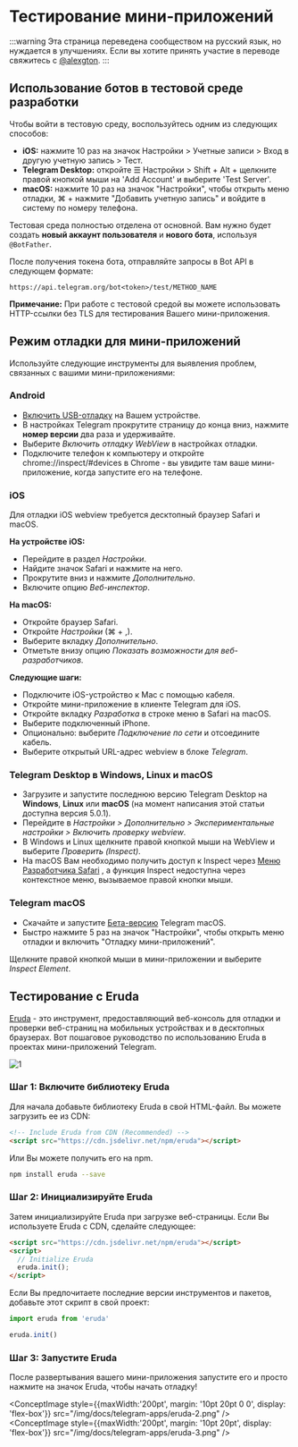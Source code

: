
# Тестирование мини-приложений

:::warning
Эта страница переведена сообществом на русский язык, но нуждается в улучшениях. Если вы хотите принять участие в переводе свяжитесь с [@alexgton](https://t.me/alexgton).
:::

## Использование ботов в тестовой среде разработки

Чтобы войти в тестовую среду, воспользуйтесь одним из следующих способов:

- **iOS:** нажмите 10 раз на значок Настройки > Учетные записи > Вход в другую учетную запись > Тест.
- **Telegram Desktop:** откройте ☰ Настройки > Shift + Alt + щелкните правой кнопкой мыши на 'Add Account' и выберите 'Test Server'.
- **macOS:** нажмите 10 раз на значок "Настройки", чтобы открыть меню отладки, ⌘ + нажмите "Добавить учетную запись" и войдите в систему по номеру телефона.

Тестовая среда полностью отделена от основной. Вам нужно будет создать **новый аккаунт пользователя** и **нового бота**, используя `@BotFather`.

После получения токена бота, отправляйте запросы в Bot API в следующем формате:

`https://api.telegram.org/bot<token>/test/METHOD_NAME`

**Примечание:** При работе с тестовой средой вы можете использовать HTTP-ссылки без TLS для тестирования Вашего мини-приложения.

## Режим отладки для мини-приложений

Используйте следующие инструменты для выявления проблем, связанных с вашими мини-приложениями:

### Android

- [Включить USB-отладку](https://developer.chrome.com/docs/devtools/remote-debugging/) на Вашем устройстве.
- В настройках Telegram прокрутите страницу до конца вниз, нажмите  **номер версии** два раза и удерживайте.
- Выберите _Включить отладку WebView_ в настройках отладки.
- Подключите телефон к компьютеру и откройте chrome://inspect/#devices в Chrome - вы увидите там ваше мини-приложение, когда запустите его на телефоне.

### iOS

Для отладки iOS webview требуется десктопный браузер Safari и macOS.

**На устройстве iOS:**

- Перейдите в раздел _Настройки_.
- Найдите значок Safari и нажмите на него.
- Прокрутите вниз и нажмите _Дополнительно_.
- Включите опцию _Веб-инспектор_.

**На macOS:**

- Откройте браузер Safari.
- Откройте _Настройки_ (⌘ + ,).
- Выберите вкладку _Дополнительно_.
- Отметьте внизу опцию _Показать возможности для веб-разработчиков_.

**Следующие шаги:**

- Подключите iOS-устройство к Mac с помощью кабеля.
- Откройте мини-приложение в клиенте Telegram для iOS.
- Откройте вкладку _Разработка_ в строке меню в Safari на macOS.
- Выберите подключенный iPhone.
- Опционально: выберите _Подключение по сети_ и отсоедините кабель.
- Выберите открытый URL-адрес webview в блоке _Telegram_.

### Telegram Desktop в Windows, Linux и macOS

- Загрузите и запустите последнюю версию Telegram Desktop на **Windows**, **Linux** или **macOS** (на момент написания этой статьи доступна версия 5.0.1).
- Перейдите в _Настройки > Дополнительно > Экспериментальные настройки > Включить проверку webview_.
- В Windows и Linux щелкните правой кнопкой мыши на WebView и выберите _Проверить (Inspect)_.
- На macOS Вам необходимо получить доступ к Inspect через [Меню Разработчика Safari](https://support.apple.com/en-gb/guide/safari/sfri20948/mac)
  , а функция Inspect недоступна через контекстное меню, вызываемое правой кнопки мыши.

### Telegram macOS

- Скачайте и запустите [Бета-версию](https://telegram.org/dl/macos/beta) Telegram macOS.
- Быстро нажмите 5 раз на значок "Настройки", чтобы открыть меню отладки и включить "Отладку мини-приложений".

Щелкните правой кнопкой мыши в мини-приложении и выберите _Inspect Element_.

## Тестирование с Eruda

[Eruda](https://github.com/liriliri/eruda) - это инструмент, предоставляющий веб-консоль для отладки и проверки веб-страниц на мобильных устройствах и в десктопных браузерах. Вот пошаговое руководство по использованию Eruda в проектах мини-приложений Telegram.

![1](/img/docs/telegram-apps/eruda-1.png)

### Шаг 1: Включите библиотеку Eruda

Для начала добавьте библиотеку Eruda в свой HTML-файл. Вы можете загрузить ее из CDN:

```html
<!-- Include Eruda from CDN (Recommended) -->
<script src="https://cdn.jsdelivr.net/npm/eruda"></script>
```

Или Вы можете получить его на npm.

```bash npm2yarn
npm install eruda --save
```

### Шаг 2: Инициализируйте Eruda

Затем инициализируйте Eruda при загрузке веб-страницы. Если Вы используете Eruda с CDN, сделайте следующее:

```html
<script src="https://cdn.jsdelivr.net/npm/eruda"></script>
<script>
  // Initialize Eruda
  eruda.init();
</script>

```

Если Вы предпочитаете последние версии инструментов и пакетов, добавьте этот скрипт в свой проект:

```jsx
import eruda from 'eruda'

eruda.init()
```

### Шаг 3: Запустите Eruda

После развертывания вашего мини-приложения запустите его и просто нажмите на значок Eruda, чтобы начать отладку!

<ConceptImage style={{maxWidth:'200pt', margin: '10pt 20pt 0 0', display: 'flex-box'}} src="/img/docs/telegram-apps/eruda-2.png" />
<ConceptImage style={{maxWidth:'200pt', margin: '10pt 20pt', display: 'flex-box'}}  src="/img/docs/telegram-apps/eruda-3.png" />
